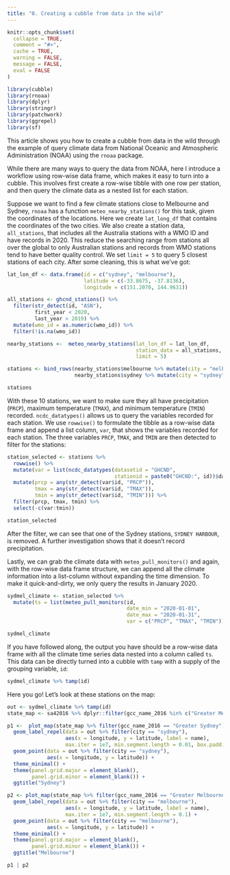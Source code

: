 ```yaml
---
title: "0. Creating a cubble from data in the wild"
---
```


```r
knitr::opts_chunk$set(
  collapse = TRUE,
  comment = "#>", 
  cache = TRUE, 
  warning = FALSE,
  message = FALSE,
  eval = FALSE
)

library(cubble)
library(rnoaa)
library(dplyr)
library(stringr)
library(patchwork)
library(ggrepel)
library(sf)
```

This article shows you how to create a cubble from data in the wild through the example of query climate data from National Oceanic and Atmospheric Administration (NOAA) using the `rnoaa` package.

While there are many ways to query the data from NOAA, here I introduce a workflow using row-wise data frame, which makes it easy to turn into a cubble. This involves first create a row-wise tibble with one row per station, and then query the climate data as a nested list for each station.

Suppose we want to find a few climate stations close to Melbourne and Sydney, `rnoaa` has a function `meteo_nearby_stations()` for this task, given the coordinates of the locations. Here we create `lat_long_df` that contains the coordinates of the two cities. We also create a station data, `all_stations`, that includes all the Australia stations with a WMO ID and have records in 2020. This reduce the searching range from stations all over the global to only Australian stations and records from WMO stations tend to have better quality control. We set `limit = 5` to query 5 closest stations of each city. After some cleaning, this is what we've got:

```r
lat_lon_df <- data.frame(id = c("sydney", "melbourne"),
                         latitude = c(-33.8675, -37.8136),
                         longitude = c(151.2070, 144.9631))

all_stations <- ghcnd_stations() %>%
  filter(str_detect(id, "ASN"),
         first_year < 2020,
         last_year > 2019) %>%
  mutate(wmo_id = as.numeric(wmo_id)) %>%
  filter(!is.na(wmo_id))

nearby_stations <-  meteo_nearby_stations(lat_lon_df = lat_lon_df,
                                          station_data = all_stations, 
                                          limit = 5)

stations <- bind_rows(nearby_stations$melbourne %>% mutate(city = "melbourne"),
                      nearby_stations$sydney %>% mutate(city = "sydney"))

stations
```

With these 10 stations, we want to make sure they all have precipitation (`PRCP`), maximum temperature (`TMAX`), and minimum temperature (`TMIN`) recorded. `ncdc_datatypes()` allows us to query the variables recorded for each station. We use `rowwise()` to formulate the tibble as a row-wise data frame and append a list column, `var`, that shows the variables recorded for each station. The three variables `PRCP`, `TMAX`, and `TMIN` are then detected to filter for the stations:

```r
station_selected <- stations %>% 
  rowwise() %>% 
  mutate(var = list(ncdc_datatypes(datasetid = "GHCND", 
                                   stationid = paste0("GHCND:", id))$data)) %>% 
  mutate(prcp = any(str_detect(var$id, "PRCP")),
         tmax = any(str_detect(var$id, "TMAX")),
         tmin = any(str_detect(var$id, "TMIN"))) %>% 
  filter(prcp, tmax, tmin) %>% 
  select(-c(var:tmin))

station_selected
```

After the filter, we can see that one of the Sydney stations, `SYDNEY HARBOUR`, is removed. A further investigation shows that it doesn't record precipitation.  

Lastly, we can grab the climate data with `meteo_pull_monitors()` and again, with the row-wise data frame structure, we can append all the climate information into a list-column without expanding the time dimension. To make it quick-and-dirty, we only query the results in January 2020.

```r
sydmel_climate <- station_selected %>% 
  mutate(ts = list(meteo_pull_monitors(id, 
                                       date_min = "2020-01-01", 
                                       date_max = "2020-01-31",
                                       var = c("PRCP", "TMAX", "TMIN"))))

sydmel_climate
```

If you have followed along, the output you have should be a row-wise data frame with all the climate time series data nested into a column called `ts`. This data can be directly turned into a cubble with `tamp` with a supply of the grouping variable, `id`:

```r
sydmel_climate %>% tamp(id)
```

Here you go! Let's look at these stations on the map:

```r
out <- sydmel_climate %>% tamp(id)
state_map <- sa42016 %>% dplyr::filter(gcc_name_2016 %in% c("Greater Melbourne", "Greater Sydney")) 

p1 <-  plot_map(state_map %>% filter(gcc_name_2016 == "Greater Sydney")) +
  geom_label_repel(data = out %>% filter(city == "sydney"), 
                   aes(x = longitude, y = latitude, label = name), 
                   max.iter = 1e7, min.segment.length = 0.01, box.padding = 0.5) + 
  geom_point(data = out %>% filter(city == "sydney"), 
             aes(x = longitude, y = latitude)) + 
  theme_minimal() + 
  theme(panel.grid.major = element_blank(),
        panel.grid.minor = element_blank()) + 
  ggtitle("Sydney")

p2 <- plot_map(state_map %>% filter(gcc_name_2016 == "Greater Melbourne")) +
  geom_label_repel(data = out %>% filter(city == "melbourne"), 
                   aes(x = longitude, y = latitude, label = name), 
                   max.iter = 1e7, min.segment.length = 0.1) + 
  geom_point(data = out %>% filter(city == "melbourne"), 
             aes(x = longitude, y = latitude)) + 
  theme_minimal() + 
  theme(panel.grid.major = element_blank(),
        panel.grid.minor = element_blank()) + 
  ggtitle("Melbourne")

p1 | p2
```

